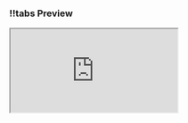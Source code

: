 <CodeWithTabs>

### !!tabs Preview

<iframe
  src="http://localhost:9009/iframe.html?path=/story/tutorials-profile-ui-components-profile-stats--default"
  width={320}
  height={200}
/>

### !!tabs profile-stats.tsx

```tsx
import { ProfileStatsProps } from '../types';
import { formatNumber } from '../utils';
import { StatsBlock } from './stats-block';

export const ProfileStats = ({
  stats: { followers, following, posts },
}: ProfileStatsProps) => {
  return (
    <section className="bg-content1 flex justify-between p-4">
      <StatsBlock label="Followers" value={formatNumber(followers)} />
      <StatsBlock label="Following" value={formatNumber(following)} />
      <StatsBlock label="Posts" value={formatNumber(posts)} />
    </section>
  );
};

```

### !!tabs stat-block.tsx

```tsx
import { StatsBlockProps } from './types';

export const StatsBlock = ({ label, value }: StatsBlockProps) => {
  return (
    <div>
      <p className="text-muted">{label}</p>
      <p className="w-20 truncate text-xl font-bold">{value}</p>
    </div>
  );
};

```

### !!tabs utils.ts

```ts
export const formatNumber = (num: number, maximumFractionDigits = 3) => {
  return Intl.NumberFormat(undefined, {
    maximumFractionDigits,
  }).format(num);
};
```

### !!tabs types.ts

```ts
export interface ProfileStats {
  followers: number;
  following: number;
  posts: number;
}

export type StatsBlockProps = {
  label: string;
  value: string;
};

export type ProfileStatsProps = {
  stats: ProfileStats;
};
```

</CodeWithTabs>
